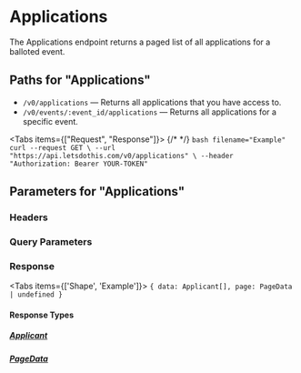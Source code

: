 


# Applications

The Applications endpoint returns a paged list of all applications for a balloted event.

## Paths for "Applications"

- `/v0/applications` — Returns all applications that you have access to.
- `/v0/events/:event_id/applications` — Returns all applications for a specific event.

<Tabs items={["Request", "Response"]}>
  {/* <!-- prettier-ignore --> */}
  <Tab>
    ```bash filename="Example"
    curl --request GET \
      --url "https://api.letsdothis.com/v0/applications" \
      --header "Authorization: Bearer YOUR-TOKEN"
    ```
  </Tab>
  <Tab>
    <ExampleContent />
  </Tab>
</Tabs>

## Parameters for "Applications"

### Headers

<Authorization />

### Query Parameters

<DefaultQueryParameters />

### Response

<Tabs items={['Shape', 'Example']}>
  <Tab>
    ```
    {
      data: Applicant[],
      page: PageData | undefined
    }
    ```
  </Tab>
  <Tab>
    <ExampleContent />
  </Tab>
</Tabs>

#### Response Types

##### [Applicant](/entities/applicant)

<Applicant />

##### [PageData](/entities/pageData)

<PageData />
